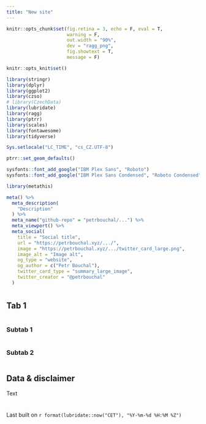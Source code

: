 ```yaml
---
title: "New site"
---
```


```r

knitr::opts_chunk$set(fig.retina = 3, echo = F, eval = T,
                      warning = F,
                      out.width = "90%",
                      dev = "ragg_png",
                      fig.showtext = T,
                      message = F)

knitr::opts_knit$set()

library(stringr)
library(dplyr)
library(ggplot2)
library(czso)
# library(CzechData)
library(lubridate)
library(ragg)
library(ptrr)
library(scales)
library(fontawesome)
library(tidyverse)

Sys.setlocale("LC_TIME", "cs_CZ.UTF-8")

ptrr::set_geom_defaults()
```

```r
sysfonts::font_add_google("IBM Plex Sans", "Roboto")
sysfonts::font_add_google("IBM Plex Sans Condensed", "Roboto Condensed")
```

```r
library(metathis)

meta() %>%
  meta_description(
    "Description"
  ) %>% 
  meta_name("github-repo" = "petrbouchal/...") %>% 
  meta_viewport() %>% 
  meta_social(
    title = "Social title",
    url = "https://petrbouchal.xyz/.../",
    image = "https://petrbouchal.xyz/.../twitter_card_large.png",
    image_alt = "Image alt",
    og_type = "website",
    og_author = c("Petr Bouchal"),
    twitter_card_type = "summary_large_image",
    twitter_creator = "@petrbouchal"
  )
```

# {.tabset}

## Tab 1 {.tabset .tabset-pills} 

```r

```


### Subtab 1

```r
```

### Subtab 2

```r
```

## Data & disclaimer

Text

# 

Last built on `r format(lubridate::now("CET"), "%Y-%m-%d %H:%M %Z")`

